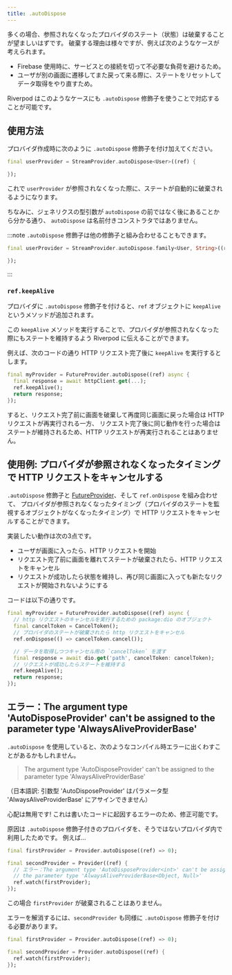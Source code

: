 ```yaml
---
title: .autoDispose
---
```



多くの場合、参照されなくなったプロバイダのステート（状態）は破棄することが望ましいはずです。
破棄する理由は様々ですが、例えば次のようなケースが考えられます。

- Firebase 使用時に、サービスとの接続を切って不必要な負荷を避けるため。
- ユーザが別の画面に遷移してまた戻って来る際に、ステートをリセットしてデータ取得をやり直すため。

Riverpod はこのようなケースにも `.autoDispose` 修飾子を使うことで対応することが可能です。

## 使用方法

プロバイダ作成時に次のように `.autoDispose` 修飾子を付け加えてください。

```dart
final userProvider = StreamProvider.autoDispose<User>((ref) {

});
```

これで `userProvider` が参照されなくなった際に、ステートが自動的に破棄されるようになります。

ちなみに、ジェネリクスの型引数が `autoDispose` の前ではなく後にあることから分かる通り、
`autoDispose` は名前付きコンストラタではありません。

:::note
`.autoDispose` 修飾子は他の修飾子と組み合わせることもできます。

```dart
final userProvider = StreamProvider.autoDispose.family<User, String>((ref, id) {

});
```

:::

### `ref.keepAlive`

プロバイダに `.autoDispose` 修飾子を付けると、`ref` オブジェクトに `keepAlive` というメソッドが追加されます。

この `keepAlive` メソッドを実行することで、プロバイダが参照されなくなった際にもステートを維持するよう Riverpod に伝えることができます。

例えば、次のコードの通り HTTP リクエスト完了後に `keepAlive` を実行するとします。

```dart
final myProvider = FutureProvider.autoDispose((ref) async {
  final response = await httpClient.get(...);
  ref.keepAlive();
  return response;
});
```

すると、リクエスト完了前に画面を破棄して再度同じ画面に戻った場合は HTTP リクエストが再実行される一方、
リクエスト完了後に同じ動作を行った場合はステートが維持されるため、HTTP リクエストが再実行されることはありません。

## 使用例: プロバイダが参照されなくなったタイミングで HTTP リクエストをキャンセルする

`.autoDispose` 修飾子と [FutureProvider]、そして `ref.onDispose` を組み合わせて、
プロバイダが参照されなくなったタイミング（プロバイダのステートを監視するオブジェクトがなくなったタイミング）で HTTP リクエストをキャンセルすることができます。

実装したい動作は次の3点です。

- ユーザが画面に入ったら、HTTP リクエストを開始
- リクエスト完了前に画面を離れてステートが破棄されたら、HTTP リクエストをキャンセル
- リクエストが成功したら状態を維持し、再び同じ画面に入っても新たなリクエストが開始されないようにする

コードは以下の通りです。

```dart
final myProvider = FutureProvider.autoDispose((ref) async {
  // http リクエストのキャンセルを実行するための package:dio のオブジェクト
  final cancelToken = CancelToken();
  // プロバイダのステートが破棄されたら http リクエストをキャンセル
  ref.onDispose(() => cancelToken.cancel());

  // データを取得しつつキャンセル用の `cancelToken` を渡す
  final response = await dio.get('path', cancelToken: cancelToken);
  // リクエストが成功したらステートを維持する
  ref.keepAlive();
  return response;
});
```

## エラー：The argument type 'AutoDisposeProvider' can't be assigned to the parameter type 'AlwaysAliveProviderBase'

`.autoDispose` を使用していると、次のようなコンパイル時エラーに出くわすことがあるかもしれません。

> The argument type 'AutoDisposeProvider' can't be assigned to the parameter
> type 'AlwaysAliveProviderBase'

（日本語訳: 引数型 'AutoDisposeProvider' はパラメータ型 'AlwaysAliveProviderBase' にアサインできません）

心配は無用です! これは書いたコードに起因するエラーのため、修正可能です。

原因は `.autoDispose` 修飾子付きのプロバイダを、そうではないプロバイダ内で利用したためです。
例えば...

```dart
final firstProvider = Provider.autoDispose((ref) => 0);

final secondProvider = Provider((ref) {
  // エラー：The argument type 'AutoDisposeProvider<int>' can't be assigned to
  // the parameter type 'AlwaysAliveProviderBase<Object, Null>'
  ref.watch(firstProvider);
});
```

この場合 `firstProvider` が破棄されることはありません。

エラーを解消するには、`secondProvider` も同様に `.autoDispose` 修飾子を付ける必要があります。

```dart
final firstProvider = Provider.autoDispose((ref) => 0);

final secondProvider = Provider.autoDispose((ref) {
  ref.watch(firstProvider);
});
```

[futureprovider]: ../../providers/future_provider
